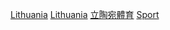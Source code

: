 {{Portal|立陶宛|歷史}}
{{容器分類}}

[[Category:各年份各國體育|Lithuania]]
[[Category:各年份歐洲體育|Lithuania]]
[[Category:立陶宛體育|]]
[[Category:各年立陶宛|Sport]]